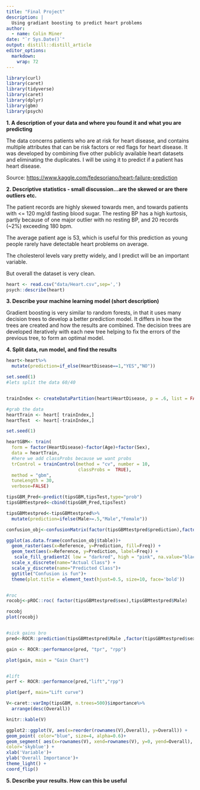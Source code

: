 ```yaml
---
title: "Final Project"
description: |
  Using gradiant boosting to predict heart problems
author:
  - name: Colin Miner 
date: "`r Sys.Date()`"
output: distill::distill_article
editor_options: 
  markdown: 
    wrap: 72
---
```


```r
library(curl)
library(caret)
library(tidyverse)
library(caret)
library(dplyr)
library(gbm)
library(psych)
```

**1. A description of your data and where you found it and what you are
predicting**

The data concerns patients who are at risk for heart disease, and
contains multiple attributes that can be risk factors or red flags for
heart disease. It was developed by combining five other publicly
available heart datasets and eliminating the duplicates. I will be using
it to predict if a patient has heart disease.

Source: <https://www.kaggle.com/fedesoriano/heart-failure-prediction>

**2. Descriptive statistics - small discussion...are the skewed or are
there outliers etc.**

The patient records are highly skewed towards men, and towards patients
with \<= 120 mg/dl fasting blood sugar. The resting BP has a high
kurtosis, partly because of one major outlier with no resting BP, and 20
records (\~2%) exceeding 180 bpm.

The average patient age is 53, which is useful for this prediction as
young people rarely have detectable heart problems on average.

The cholesterol levels vary pretty widely, and I predict will be an
important variable.

But overall the dataset is very clean.

```r
heart <- read.csv("data/Heart.csv",sep=',')
psych::describe(heart)
```

**3. Describe your machine learning model (short description)**

Gradient boosting is very similar to random forests, in that it uses
many decision trees to develop a better prediction model. It differs in
how the trees are created and how the results are combined. The decision
trees are developed iteratively with each new tree helping to fix the
errors of the previous tree, to form an optimal model.

**4. Split data, run model, and find the results**

```r

heart<-heart%>%
  mutate(prediction=if_else(HeartDisease==1,"YES","NO"))

set.seed(1)
#lets split the data 60/40


trainIndex <- createDataPartition(heart$HeartDisease, p = .6, list = FALSE, times = 1)

#grab the data
heartTrain <- heart[ trainIndex,]
heartTest  <- heart[-trainIndex,]

set.seed(1)

heartGBM<- train(
  form = factor(HeartDisease)~factor(Age)+factor(Sex),
  data = heartTrain,
  #here we add classProbs because we want probs
  trControl = trainControl(method = "cv", number = 10,
                           classProbs =  TRUE),
  method = "gbm",
  tuneLength = 30,
  verbose=FALSE)

tipsGBM_Pred<-predict(tipsGBM,tipsTest,type="prob")
tipsGBMtestpred<-cbind(tipsGBM_Pred,tipsTest)

tipsGBMtestpred<-tipsGBMtestpred%>%
  mutate(prediction=ifelse(Male>=.5,"Male","Female"))

confusion_obj<-confusionMatrix(factor(tipsGBMtestpred$prediction),factor(tipsGBMtestpred$sex))

ggplot(as.data.frame(confusion_obj$table))+ 
  geom_raster(aes(x=Reference, y=Prediction, fill=Freq)) + 
  geom_text(aes(x=Reference, y=Prediction, label=Freq)) +
   scale_fill_gradient2( low = "darkred", high = "pink", na.value="black", name = "Freq" )+
  scale_x_discrete(name="Actual Class") + 
  scale_y_discrete(name="Predicted Class")+
  ggtitle("Confusion is fun")+
  theme(plot.title = element_text(hjust=0.5, size=10, face='bold'))


#roc
rocobj<-pROC::roc( factor(tipsGBMtestpred$sex),tipsGBMtestpred$Male)

rocobj
plot(rocobj)


#sick gains bro
pred<-ROCR::prediction(tipsGBMtestpred$Male ,factor(tipsGBMtestpred$sex))

gain <- ROCR::performance(pred, "tpr", "rpp")

plot(gain, main = "Gain Chart")


#lift
perf <- ROCR::performance(pred,"lift","rpp")

plot(perf, main="Lift curve") 

V<-caret::varImp(tipsGBM, n.trees=500)$importance%>%
  arrange(desc(Overall))

knitr::kable(V)

ggplot2::ggplot(V, aes(x=reorder(rownames(V),Overall), y=Overall)) +
geom_point( color="blue", size=4, alpha=0.6)+
geom_segment( aes(x=rownames(V), xend=rownames(V), y=0, yend=Overall), 
color='skyblue') +
xlab('Variable')+
ylab('Overall Importance')+
theme_light() +
coord_flip() 

```

**5. Describe your results. How can this be useful**
